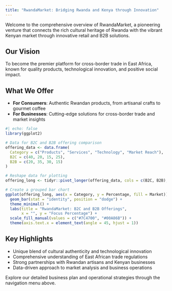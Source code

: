 ```yaml
---
title: "RwandaMarket: Bridging Rwanda and Kenya through Innovation"
---
```


Welcome to the comprehensive overview of RwandaMarket, a pioneering venture that connects the rich cultural heritage of Rwanda with the vibrant Kenyan market through innovative retail and B2B solutions.

## Our Vision

To become the premier platform for cross-border trade in East Africa, known for quality products, technological innovation, and positive social impact.

## What We Offer

-   **For Consumers**: Authentic Rwandan products, from artisanal crafts to gourmet coffee
-   **For Businesses**: Cutting-edge solutions for cross-border trade and market insights

```r
#| echo: false
library(ggplot2)

# Data for B2C and B2B offering comparison
offering_data <- data.frame(
  Category = c("Products", "Services", "Technology", "Market Reach"),
  B2C = c(40, 20, 15, 25),
  B2B = c(20, 35, 30, 15)
)

# Reshape data for plotting
offering_long <- tidyr::pivot_longer(offering_data, cols = c(B2C, B2B), names_to = "Market", values_to = "Percentage")

# Create a grouped bar chart
ggplot(offering_long, aes(x = Category, y = Percentage, fill = Market)) +
  geom_bar(stat = "identity", position = "dodge") +
  theme_minimal() +
  labs(title = "RwandaMarket: B2C and B2B Offerings",
       x = "", y = "Focus Percentage") +
  scale_fill_manual(values = c("#7C4700", "#00A86B")) +
  theme(axis.text.x = element_text(angle = 45, hjust = 1))
```

## Key Highlights

-   Unique blend of cultural authenticity and technological innovation
-   Comprehensive understanding of East African trade regulations
-   Strong partnerships with Rwandan artisans and Kenyan businesses
-   Data-driven approach to market analysis and business operations

Explore our detailed business plan and operational strategies through the navigation menu above.
